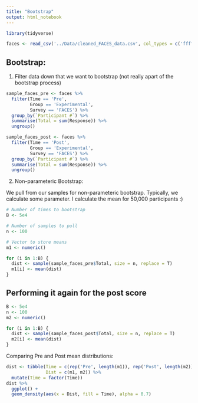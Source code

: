 ```yaml
---
title: "Bootstrap"
output: html_notebook
---
```


```r
library(tidyverse)
```


```r
faces <- read_csv('../Data/cleaned_FACES_data.csv', col_types = c('ffffdf'))
```

## Bootstrap:

1. Filter data down that we want to bootstrap (not really apart of the bootstrap process)

```r
sample_faces_pre <- faces %>%
  filter(Time == 'Pre', 
         Group == 'Experimental',
         Survey == 'FACES') %>%
  group_by(`Participant #`) %>%
  summarise(Total = sum(Response)) %>%
  ungroup()

sample_faces_post <- faces %>%
  filter(Time == 'Post', 
         Group == 'Experimental',
         Survey == 'FACES') %>%
  group_by(`Participant #`) %>%
  summarise(Total = sum(Response)) %>%
  ungroup()
```

2. Non-parameteric Bootstrap:

We pull from our samples for non-parameteric bootstrap. Typically, we calculate some parameter. I calculate the mean for 50,000 participants :)

```r
# Number of times to bootstrap
B <- 5e4

# Number of samples to pull
n <- 100

# Vector to store means
m1 <- numeric()

for (i in 1:B) {
  dist <- sample(sample_faces_pre$Total, size = n, replace = T)
  m1[i] <- mean(dist)
}
```

## Performing it again for the post score

```r
B <- 5e4
n <- 100
m2 <- numeric()

for (i in 1:B) {
  dist <- sample(sample_faces_post$Total, size = n, replace = T)
  m2[i] <- mean(dist)
}
```

Comparing Pre and Post mean distributions:

```r
dist <- tibble(Time = c(rep('Pre', length(m1)), rep('Post', length(m2))),
               Dist = c(m1, m2)) %>%
  mutate(Time = factor(Time))
dist %>%
  ggplot() +
  geom_density(aes(x = Dist, fill = Time), alpha = 0.7)
```

